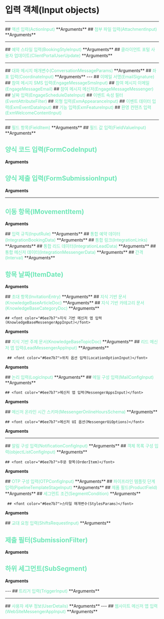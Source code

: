
<HeroPattern />

# 입력 객체(Input objects)
---
<Row>
  <Col>
  ## <font color="#6ee7b7">액션 입력(ActionInput)</font>
  **Arguments**
    <Properties>
      <Property name="config" type="JSON">
      </Property>
      <Property name="description" type="String">
      </Property>
      <Property name="icon" type="String">
      </Property>
      <Property name="id" type="String">
      </Property>
      <Property name="label" type="String">
      </Property>
      <Property name="nextActionId" type="String">
      </Property>
      <Property name="style" type="JSON">
      </Property>
      <Property name="type" type="String">
      </Property>
    </Properties>

  </Col>
  <Col>
  ## <font color="#6ee7b7">첨부 파일 입력(AttachmentInput)</font>
  **Arguments**
    <Properties>
      <Property name="duration" type="Float">
      </Property>
      <Property name="name" type="String!">
      </Property>
      <Property name="size" type="Float">
      </Property>
      <Property name="type" type="String">
      </Property>
      <Property name="url" type="String!">
      </Property>
    </Properties>
  </Col>
</Row>

---

<Row>
  <Col>
  ## <font color="#6ee7b7">예약 스타일 입력(BookingStyleInput)</font>
  **Arguments**
    <Properties>
      <Property name="baseFont" type="String">
      </Property>
      <Property name="columns" type="Int">
      </Property>
      <Property name="itemShape" type="String">
      </Property>
      <Property name="line" type="String">
      </Property>
      <Property name="margin" type="Int">
      </Property>
      <Property name="productAvailable" type="String">
      </Property>
      <Property name="rows" type="Int">
      </Property>
      <Property name="widgetColor" type="String">
      </Property>
    </Properties>
  </Col>

  <Col>
  ## <font color="#6ee7b7">클라이언트 포털 사용자 업데이트(ClientPortalUserUpdate)</font>
  **Arguments**
    <Properties>
      <Property name="avatar" type="String">
      </Property>
      <Property name="code" type="String">
      </Property>
      <Property name="companyName" type="String">
      </Property>
      <Property name="companyRegistrationNumber" type="String">
      </Property>
      <Property name="customFieldsData" type="JSON">
      </Property>
      <Property name="email" type="String">
      </Property>
      <Property name="firstName" type="String">
      </Property>
      <Property name="isEmailVerified" type="Boolean">
      </Property>
      <Property name="isOnline" type="Boolean">
      </Property>
      <Property name="isPhoneVerified" type="Boolean">
      </Property>
      <Property name="lastName" type="String">
      </Property>
      <Property name="links" type="JSON">
      </Property>
      <Property name="phone" type="String">
      </Property>
      <Property name="username" type="String">
      </Property>
    </Properties>
  </Col>
</Row>

---

<Row>
  <Col>
  ## <font color="#6ee7b7">대화 메시지 매개변수(ConversationMessageParams)</font>
  **Arguments**
    <Properties>
      <Property name="content" type="String">
      </Property>
      <Property name="conversationId" type="String">
      </Property>
      <Property name="createdAt" type="Date">
      </Property>
      <Property name="line" type="String">
      </Property>
      <Property name="customerId" type="String">
      </Property>
      <Property name="internal" type="Boolean">
      </Property>
      <Property name="isCustomerRead" type="Boolean">
      </Property>
      <Property name="mentionedUserIds" type="[String]">
      </Property>
    <Property name="userId" type="String">
      </Property>
    </Properties>
  </Col>

  <Col>
  ## <font color="#6ee7b7">좌표 입력(CoordinateInput)</font>
  **Arguments**
    <Properties>
      <Property name="latitude" type="String">
      </Property>
      <Property name="longitude" type="String">
      </Property>
    </Properties>
</Col>
</Row>
---
<Row>
<Col>
## <font color="#6ee7b7">이메일 서명(EmailSignature)</font>
<Properties>
      <Property name="brandId" type="String">
      </Property>
      <Property name="signature" type="String">
      </Property>
</Properties>
</Col>

 <Col>
   ## <font color="#6ee7b7">참여 메시지 SMS 입력(EngageMessageSmsInput)</font>
    <Properties>
      <Property name="content" type="String!">
      </Property>
      <Property name="from" type="String">
      </Property>
      <Property name="fromIntegrationId" type="String">
      </Property>
    </Properties>
  </Col>

<Col>
## <font color="#6ee7b7">참여 메시지 이메일(EngageMessageEmail)</font>
<Properties>
      <Property name="attachments" type="[JSON]">
      </Property>
      <Property name="content" type="String">
      </Property>
      <Property name="replyTo" type="String">
      </Property>
      <Property name="sender" type="String">
      </Property>
      <Property name="subject" type="String!">
      </Property>
      <Property name="templateId" type="String">
      </Property>
    </Properties>
  </Col>

 <Col>
 ## <font color="#6ee7b7">참여 메시지 메신저(EngageMessageMessenger)</font>
<Properties>
      <Property name="brandId" type="String!">
      </Property>
      <Property name="content" type="String">
      </Property>
      <Property name="kind" type="String">
      </Property>
      <Property name="rules" type="[InputRule]">
      </Property>
      <Property name="sentAs" type="String!">
      </Property>
    </Properties>
  </Col>


   <Col>
   ## <font color="#6ee7b7">날짜 입력(EngageScheduleDateInput)</font>
    <Properties>
      <Property name="dateTime" type="date">
      </Property>
      <Property name="day" type="String">
      </Property>
      <Property name="month" type="String">
      </Property>
      <Property name="type" type="String">
      </Property>
    </Properties>
  </Col>

 <Col>
    ## <font color="#6ee7b7">이벤트 속성 필터(EventAttributeFilter)</font>
    <Properties>
      <Property name="name" type="String">
      </Property>
      <Property name="operator" type="String">
      </Property>
      <Property name="value" type="String">
      </Property>
    </Properties>
  </Col>

  <Col>
    ## <font color="#6ee7b7">외형 입력(ExmAppearanceInput)</font>
    <Properties>
      <Property name="primaryColor" type="String">
      </Property>
      <Property name="secondaryColor" type="String">
      </Property>
    </Properties>
  </Col>
  <Col>
    ## <font color="#6ee7b7">이벤트 데이터 입력(ExmEventDataInput)</font>
    <Properties>
      <Property name="endDate" type="Date">
      </Property>
      <Property name="startDate" type="Date">
      </Property>
      <Property name="visibility" type="String">
      </Property>
      <Property name="where" type="String">
      </Property>
    </Properties>
  </Col>
  <Col>
    ## <font color="#6ee7b7">기능 입력(ExmFeatureInput)</font>
    <Properties>
      <Property name="_id" type="String">
      </Property>
      <Property name="contentId" type="String">
      </Property>
      <Property name="contentType" type="String">
      </Property>
      <Property name="description" type="String">
      </Property>
      <Property name="icon" type="String">
      </Property>
      <Property name="name" type="String">
      </Property>
      <Property name="subContentId" type="String">
      </Property>
    </Properties>
  </Col>
  <Col>
    ## <font color="#6ee7b7">환영 컨텐츠 입력(ExmWelcomeContentInput)</font>
    <Properties>
      <Property name="_id" type="String">
      </Property>
      <Property name="content" type="String">
      </Property>
      <Property name="image" type="AttachmentInput">
      </Property>
       <Property name="title" type="String">
      </Property>
    </Properties>
  </Col>
  </Row>

---

<Row>
  <Col>
  ## <font color="#6ee7b7">필드 항목(FieldItem)</font>
  **Arguments**
    <Properties>
      <Property name="_id" type="JSON">
      </Property>
      <Property name="associatedFieldId" type="String">
      </Property>
      <Property name="code" type="String">
      </Property>
      <Property name="column" type="Int">
      </Property>
      <Property name="content" type="String">
      </Property>
      <Property name="description" type="String">
      </Property>
      <Property name="field" type="JSON">
      </Property>
      <Property name="groupName" type="String">
      </Property>
      <Property name="isDefinedByErxes" type="Boolean">
      </Property>
      <Property name="isRequired" type="Boolean">
      </Property>
      <Property name="isVisibleToCreate" type="Boolean">
      </Property>
      <Property name="locationOptions" type="[LocationOptionInput]">
      </Property>
      <Property name="logicAction" type="String">
      </Property>
      <Property name="logics" type="[LogicInput]">
      </Property>
      <Property name="objectListConfigs" type="[objectListConfigInput]">
      </Property>
      <Property name="options" type="[String]">
      </Property>
      <Property name="optionsValues" type="String">
      </Property>
      <Property name="order" type="Int">
      </Property>
      <Property name="pageNumber" type="Int">
      </Property>
      <Property name="productCategoryId" type="String">
      </Property>
      <Property name="searchable" type="Boolean">
      </Property>
      <Property name="showInCard" type="Boolean">
      </Property>
      <Property name="tempFieldId" type="String">
      </Property>
      <Property name="text" type="String">
      </Property>
      <Property name="type" type="String">
      </Property>
      <Property name="validation" type="String">
      </Property>
    </Properties>

  </Col>
  <Col>
  ## <font color="#6ee7b7">필드 값 입력(FieldValueInput)</font>
  **Arguments**
    <Properties>
      <Property name="_id" type="String!">
      </Property>
      <Property name="associatedFieldId" type="String">
      </Property>
      <Property name="column" type="Int">
      </Property>
      <Property name="groupId" type="String">
      </Property>
      <Property name="productId" type="String!">
      </Property>
      <Property name="stageId" type="String">
      </Property>
      <Property name="text" type="String">
      </Property>
      <Property name="type" type="String">
      </Property>
      <Property name="validation" type="String">
      </Property>
      <Property name="value" type="JSON">
      </Property>
    </Properties>

  ## <font color="#6ee7b7">양식 코드 입력(FormCodeInput)</font>
  **Arguments**
    <Properties>
      <Property name="brandId" type="String">
      </Property>
      <Property name="formId" type="String">
      </Property>
    </Properties>

  ## <font color="#6ee7b7">양식 제출 입력(FormSubmissionInput)</font>
  **Arguments**
    <Properties>
      <Property name="_id" type="String!">
      </Property>
      <Property name="value" type="JSON">
      </Property>
    </Properties>
  </Col>
</Row>

---

<Row>
<Col>

  ## <font color="#6ee7b7">이동 항목(IMovementItem)</font>
  **Arguments**
    <Properties>
      <Property name="assetId" type="String">
      </Property>
      <Property name="assetName" type="String">
      </Property>
      <Property name="branchId" type="String">
      </Property>
      <Property name="companyId" type="String">
      </Property>
      <Property name="customerId" type="String">
      </Property>
      <Property name="departmentId" type="String">
      </Property>
      <Property name="teamMemberId" type="String">
      </Property>
    </Properties>
</Col>
<Col>
  ## <font color="#6ee7b7">입력 규칙(InputRule)</font>
  **Arguments**
    <Properties>
      <Property name="_id" type="String!">
      </Property>
      <Property name="condition" type="String!">
      </Property>
      <Property name="kind" type="String!">
      </Property>
      <Property name="text" type="String!">
      </Property>
      <Property name="value" type="String">
      </Property>
    </Properties>
  </Col>

<Col>
  ## <font color="#6ee7b7">통합 예약 데이터(IntegrationBookingData)</font>
  **Arguments**
    <Properties>
      <Property name="bookingFormText" type="String">
      </Property>
      <Property name="description" type="String">
      </Property>
      <Property name="image" type="AttachmentInput">
      </Property>
      <Property name="name" type="String">
      </Property>
      <Property name="navigationText" type="String">
      </Property>
      <Property name="productCategoryId" type="String">
      </Property>
      <Property name="productFieldIds" type="[String]">
      </Property>
      <Property name="style" type="BookingStyleInput">
      </Property>
    </Properties>
  </Col>
  <Col>
## <font color="#6ee7b7">통합 링크(IntegrationLinks)</font>
  **Arguments**
    <Properties>
      <Property name="facebook" type="String">
      </Property>
      <Property name="twitter" type="String">
      </Property>
      <Property name="youtube" type="String">
      </Property>
    </Properties>
    </Col>

  <Col>
  ## <font color="#6ee7b7">통합 리드 데이터(IntegrationLeadData)</font>
  **Arguments**
    <Properties>
      <Property name="adminEmailContent" type="String">
      </Property>
      <Property name="adminEmailTitle" type="String">
      </Property>
      <Property name="adminEmails" type="[String]">
      </Property>
      <Property name="attachments" type="[AttachmentInput]">
      </Property>
      <Property name="callout" type="JSON">
      </Property>
      <Property name="css" type="String">
      </Property>
      <Property name="fromEmail" type="String">
      </Property>
      <Property name="isRequireOnce" type="Boolean">
      </Property>
      <Property name="loadType" type="String">
      </Property>
      <Property name="redirectUrl" type="String">
      </Property>
       <Property name="rules" type="[InputRule]">
      </Property>
       <Property name="saveAsCustomer" type="Boolean">
      </Property>
       <Property name="successAction" type="String">
      </Property>
       <Property name="successImage" type="String">
      </Property>
       <Property name="successImageSize" type="String">
      </Property>
       <Property name="templateId" type="String">
      </Property>
       <Property name="thankContent" type="String">
      </Property>
       <Property name="thankTitle" type="String">
      </Property>
       <Property name="themeColor" type="String">
      </Property>
       <Property name="userEmailContent" type="String">
      </Property>
       <Property name="userEmailTitle" type="String">
      </Property>
    </Properties>
  </Col>

<Col>
    ## <font color="#6ee7b7">통합 메신저 데이터(IntegrationMessengerData)</font>
  **Arguments**
    <Properties>
      <Property name="_id" type="String">
      </Property>
      <Property name="availabilityMethod" type="String">
      </Property>
      <Property name="botEndpointUrl" type="String">
      </Property>
      <Property name="botShowInitialMessage" type="Boolean">
      </Property>
      <Property name="forceLogoutWhenResolve" type="Boolean">
      </Property>
      <Property name="isOnline" type="Boolean">
      </Property>
      <Property name="knowledgeBaseTopicId" type="String">
      </Property>
      <Property name="links" type="IntegrationLinks">
      </Property>
      <Property name="messages" type="JSON">
      </Property>
      <Property name="notifyCustomer" type="Boolean">
      </Property>
      <Property name="onlineHours" type="[MessengerOnlineHoursSchema]">
      </Property>
      <Property name="requireAuth" type="Boolean">
      </Property>
      <Property name="responseRate" type="String">
      </Property>
      <Property name="showChat" type="Boolean">
      </Property>
      <Property name="showLauncher" type="Boolean">
      </Property>
      <Property name="showTimezone" type="Boolean">
      </Property>
      <Property name="showVideoCallRequest" type="Boolean">
      </Property>
      <Property name="skillData" type="JSON">
      </Property>
      <Property name="supporterIds" type="[String]">
      </Property>
      <Property name="timezone" type="String">
      </Property>
    </Properties>
</Col>

<Col>
  ## <font color="#6ee7b7">간격(Interval)</font>
  **Arguments**
    <Properties>
      <Property name="endTime" type="Date">
      </Property>
      <Property name="startTime" type="Date">
      </Property>
    </Properties>

## <font color="#6ee7b7">항목 날짜(ItemDate)</font>
  **Arguments**
    <Properties>
      <Property name="month" type="Int">
      </Property>
      <Property name="year" type="Int">
      </Property>
    </Properties>
  </Col>

  <Col>
  ## <font color="#6ee7b7">초대 항목(InvitationEntry)</font>
  **Arguments**
    <Properties>
      <Property name="branchId" type="String">
      </Property>
      <Property name="channelIds" type="[String]">
      </Property>
      <Property name="departmentId" type="String">
      </Property>
      <Property name="email" type="String">
      </Property>
      <Property name="groupId" type="String">
      </Property>
       <Property name="password" type="String">
      </Property>
       <Property name="unitId" type="String">
      </Property>
    </Properties>
  </Col>

<Col>
  ## <font color="#6ee7b7">지식 기반 문서(KnowledgeBaseArticleDoc)</font>
  **Arguments**
    <Properties>
      <Property name="attachments" type="[AttachmentInput]">
      </Property>
      <Property name="categoryId" type="String">
      </Property>
      <Property name="categoryIds" type="[String]">
      </Property>
      <Property name="content" type="String!">
      </Property>
      <Property name="forms" type="[FormCodeInput]">
      </Property>
       <Property name="image" type="AttachmentInput">
      </Property>
       <Property name="reactionChoices" type="[String]">
      </Property>
      <Property name="status" type="String!">
      </Property>
      <Property name="summary" type="String">
      </Property>
      <Property name="title" type="String!">
      </Property>
      <Property name="topicId" type="String">
      </Property>
    </Properties>
  </Col>

  <Col>
  ## <font color="#6ee7b7">지식 기반 카테고리 문서(KnowledgeBaseCategoryDoc)</font>
  **Arguments**
    <Properties>
      <Property name="articleIds" type="[String]">
      </Property>
      <Property name="description" type="[String]">
      </Property>
      <Property name="icon" type="String!">
      </Property>
      <Property name="parentCategoryId" type="String">
      </Property>
      <Property name="title" type="String!">
      </Property>
       <Property name="topicId" type="String">
      </Property>
       <Property name="topicIds" type="[String]">
      </Property>
    </Properties>

    ## <font color="#6ee7b7">지식 기반 메신저 앱 입력(KnowledgeBaseMessengerAppInput)</font>
  **Arguments**
    <Properties>
      <Property name="topicId" type="String">
      </Property>
    </Properties>
  </Col>


<Col>
  ## <font color="#6ee7b7">지식 기반 주제 문서(KnowledgeBaseTopicDoc)</font>
  **Arguments**
    <Properties>
      <Property name="backgroundImage" type="String">
      </Property>
      <Property name="brandId" type="String!">
      </Property>
      <Property name="categoryIds" type="[String]">
      </Property>
      <Property name="color" type="String">
      </Property>
      <Property name="description" type="String">
      </Property>
       <Property name="languageCode" type="String">
      </Property>
       <Property name="notificationSegmentId" type="String">
      </Property>
      <Property name="title" type="String!">
      </Property>
    </Properties>
</Col>
</Row>

<Row>
<Col>
 ## <font color="#6ee7b7">리드 메신저 앱 입력(LeadMessengerAppInput)</font>
  **Arguments**
    <Properties>
      <Property name="formCode" type="String">
      </Property>
    </Properties>

     ## <font color="#6ee7b7">위치 옵션 입력(LocationOptionInput)</font>
  **Arguments**
    <Properties>
      <Property name="description" type="String">
      </Property>
      <Property name="lat" type="Float">
      </Property>
      <Property name="lng" type="Float">
      </Property>
    </Properties>
</Col>

<Col>
    ## <font color="#6ee7b7">논리 입력(LogicInput)</font>
  **Arguments**
    <Properties>
      <Property name="fieldId" type="String">
      </Property>
      <Property name="logicOperator" type="String">
      </Property>
      <Property name="logicValue" type="JSON">
      </Property>
      <Property name="tempFieldId" type="String">
      </Property>
    </Properties>
  </Col>

  </Row>

  <Row>
<Col>
    ## <font color="#6ee7b7">메일 구성 입력(MailConfigInput)</font>
  **Arguments**
    <Properties>
      <Property name="invitationContent" type="String">
      </Property>
      <Property name="registrationContent" type="String">
      </Property>
      <Property name="subject" type="String">
      </Property>
    </Properties>

    ## <font color="#6ee7b7">메신저 앱 입력(MessengerAppsInput)</font>
  **Arguments**
    <Properties>
      <Property name="knowledgebases" type="[KnowledgeBaseMessengerAppInput]">
      </Property>
      <Property name="leads" type="[LeadMessengerAppInput]">
      </Property>
      <Property name="websites" type="[WebSiteMessengerAppInput]">
      </Property>
    </Properties>
</Col>

<Col>
    ## <font color="#6ee7b7">메신저 온라인 시간 스키마(MessengerOnlineHoursSchema)</font>
  **Arguments**
    <Properties>
      <Property name="_id" type="String">
      </Property>
      <Property name="day" type="String">
      </Property>
      <Property name="from" type="String">
      </Property>
       <Property name="to" type="String">
      </Property>
    </Properties>

    ## <font color="#6ee7b7">메신저 UI 옵션(MessengerUiOptions)</font>
  **Arguments**
    <Properties>
      <Property name="color" type="String">
      </Property>
      <Property name="logo" type="String">
      </Property>
      <Property name="textColor" type="String">
      </Property>
      <Property name="wallpaper" type="String">
      </Property>
    </Properties>
    </Col>
  </Row>

---

<Row>
<Col>
    ## <font color="#6ee7b7">알림 구성 입력(NotificationConfigInput)</font>
  **Arguments**
    <Properties>
      <Property name="isAllowed" type="Boolean">
      </Property>
      <Property name="label" type="String">
      </Property>
      <Property name="notifType" type="String">
      </Property>
    </Properties>
    </Col>
    </Row>

<Row>
<Col>
    ## <font color="#6ee7b7">객체 목록 구성 입력(objectListConfigInput)</font>
  **Arguments**
    <Properties>
      <Property name="key" type="String">
      </Property>
      <Property name="label" type="String">
      </Property>
      <Property name="type" type="String">
      </Property>
    </Properties>

    ## <font color="#6ee7b7">주문 항목(OrderItem)</font>
  **Arguments**
    <Properties>
      <Property name="_id" type="String!">
      </Property>
      <Property name="order" type="Int!">
      </Property>
    </Properties>
</Col>
<Col>
    ## <font color="#6ee7b7">OTP 구성 입력(OTPConfigInput)</font>
  **Arguments**
    <Properties>
      <Property name="codeLength" type="Int">
      </Property>
      <Property name="content" type="String">
      </Property>
      <Property name="expireAfter" type="Int">
      </Property>
      <Property name="loginWithOTP" type="Boolean">
      </Property>
       <Property name="smsTransporterType" type="String">
      </Property>
    </Properties>
    </Col>
  </Row>


  <Row>
<Col>
    ## <font color="#6ee7b7">파이프라인 템플릿 단계 입력(PipelineTemplateStageInput)</font>
  **Arguments**
    <Properties>
      <Property name="_id" type="String!">
      </Property>
      <Property name="formId" type="String">
      </Property>
      <Property name="name" type="String!">
      </Property>
    </Properties>
</Col>
<Col>
    ## <font color="#6ee7b7">제품 필드(ProductField)</font>
  **Arguments**
    <Properties>
      <Property name="productId" type="String">
      </Property>
      <Property name="quantity" type="Int">
      </Property>
    </Properties>
</Col>
</Row>


<Row>
<Col>
  ## <font color="#6ee7b7">세그먼트 조건(SegmentCondition)</font>
  **Arguments**
    <Properties>
      <Property name="config" type="JSON">
      </Property>
      <Property name="eventAttributeFilters" type="[EventAttributeFilter]">
      </Property>
      <Property name="eventName" type="String">
      </Property>
      <Property name="eventOccurence" type="Float">
      </Property>
      <Property name="propertyName" type="String">
      </Property>
       <Property name="propertyOperator" type="String">
      </Property>
       <Property name="propertyType" type="String">
      </Property>
      <Property name="propertyValue" type="String">
      </Property>
       <Property name="subSegmentId" type="String">
      </Property>
       <Property name="type" type="String">
      </Property>
    </Properties>

     ## <font color="#6ee7b7">스타일 매개변수(StylesParams)</font>
  **Arguments**
    <Properties>
      <Property name="activeTabColor" type="JSON">
      </Property>
      <Property name="backgroundColor" type="[EventAttributeFilter]">
      </Property>
      <Property name="baseColor" type="String">
      </Property>
      <Property name="baseFont" type="Float">
      </Property>
      <Property name="bodyColor" type="String">
      </Property>
       <Property name="dividerColor" type="String">
      </Property>
       <Property name="footerColor" type="String">
      </Property>
      <Property name="headerColor" type="String">
      </Property>
       <Property name="headingColor" type="String">
      </Property>
       <Property name="headingFont" type="String">
      </Property>
       <Property name="helpColor" type="String">
      </Property>
       <Property name="linkColor" type="String">
      </Property>
      <Property name="linkHoverColor" type="String">
      </Property>
       <Property name="primaryBtnColor" type="String">
      </Property>
       <Property name="secondaryBtnColor" type="String">
      </Property>
    </Properties>
</Col>
<Col>
    ## <font color="#6ee7b7">교대 요청 입력(ShiftsRequestInput)</font>
  **Arguments**
    <Properties>
      <Property name="_id" type="String">
      </Property>
      <Property name="configName" type="String">
      </Property>
      <Property name="overnightShift" type="Boolean">
      </Property>
      <Property name="shiftEnd" type="Date">
      </Property>
       <Property name="shiftStart" type="Date">
      </Property>
    </Properties>

 ## <font color="#6ee7b7">제출 필터(SubmissionFilter)</font>
  **Arguments**
    <Properties>
      <Property name="formFieldId" type="String">
      </Property>
      <Property name="operator" type="String">
      </Property>
      <Property name="value" type="JSON">
      </Property>
    </Properties>

 ## <font color="#6ee7b7">하위 세그먼트(SubSegment)</font>
  **Arguments**
    <Properties>
      <Property name="_id" type="String">
      </Property>
      <Property name="conditions" type="JSON">
      </Property>
      <Property name="conditionsConjunction" type="String">
      </Property>
      <Property name="config" type="JSON">
      </Property>
      <Property name="contentType" type="String">
      </Property>
    </Properties>
</Col>
</Row>
---

<Row>
<Col>
    ## <font color="#6ee7b7">트리거 입력(TriggerInput)</font>
  **Arguments**
    <Properties>
      <Property name="actionId" type="String">
      </Property>
      <Property name="config" type="JSON">
      </Property>
      <Property name="description" type="String">
      </Property>
      <Property name="icon" type="String">
      </Property>
       <Property name="id" type="String">
      </Property>
      <Property name="label" type="String">
      </Property>
      <Property name="style" type="JSON">
      </Property>
       <Property name="type" type="String">
      </Property>
    </Properties>
    </Col>
    </Row>

---

<Row>
<Col>
    ## <font color="#6ee7b7">사용자 세부 정보(UserDetails)</font>
  **Arguments**
    <Properties>
      <Property name="avatar" type="String">
      </Property>
      <Property name="birthDate" type="Date">
      </Property>
      <Property name="description" type="String">
      </Property>
      <Property name="employeeId" type="String">
      </Property>
       <Property name="firstName" type="String">
      </Property>
      <Property name="fullName" type="String">
      </Property>
      <Property name="lastName" type="String">
      </Property>
      <Property name="location" type="String">
      </Property>
      <Property name="middleName" type="String">
      </Property>
      <Property name="operatorPhone" type="String">
      </Property>
      <Property name="position" type="String">
      </Property>
      <Property name="shortName" type="String">
      </Property>
      <Property name="workStartedDate" type="Date">
      </Property>
    </Properties>
    </Col>
    </Row>
    ---
    <Row>
<Col>
    ## <font color="#6ee7b7">웹사이트 메신저 앱 입력(WebSiteMessengerAppInput)</font>
  **Arguments**
    <Properties>
      <Property name="buttonText" type="String">
      </Property>
      <Property name="description" type="String">
      </Property>
      <Property name="url" type="String">
      </Property>
    </Properties>
    </Col>
    </Row>
